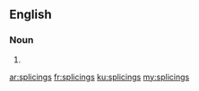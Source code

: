 ==English==

===Noun===
{{head|en}}

# {{plural of|splicing}}

[[ar:splicings]]
[[fr:splicings]]
[[ku:splicings]]
[[my:splicings]]